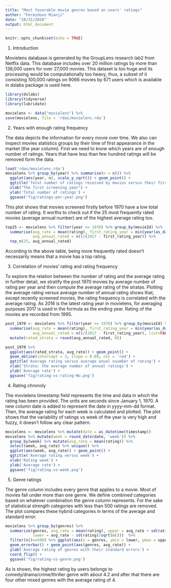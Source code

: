 ```yaml
---
title: "Most favorable movie genres based on users' ratings"
author: "Fereidoun Mianji"
date: "10/31/2020"
output: html_document
---
```


```r
knitr::opts_chunk$set(echo = TRUE)
```

1. Introduction

Movielens database is generated by the GroupLens research lab2 from Netflix data. 
This database includes over 20 million ratings by more than 138,000 users for over 27,000 movies.
This dataset is too huge and its processing would be computationally too heavy, thus, a subset of
it consisting 100,000 ratings on 9066 movies by 671 users which is available in dslabs package is used here.

```r
library(dslabs)
library(tidyverse)
library(lubridate)

movielens <- data("movielens") %>%
save(movielens, file = 'rdas/movielens.rda')
```

2. Years with enough rating frequency

The data depicts the information for every movie over time. We also can inspect movies statistics groups by their time of first appearance in the market (the year column). First we need to know which years are of enough number of ratings. Years that have less than few hundred ratings will be removed form the data.

```r
load('rdas/movielens.rda')
movielens %>% group_by(year) %>% summarise(n = n()) %>%
  ggplot(aes(year, n), scale_y_sqrt()) + geom_point() +
  ggtitle('Total number of ratings received by movies versus their first screening year') +
  xlab("The first screening year") +
  ylab('Total number of ratings') +
  ggsave('fig/ratings-per-year.png')
```

This plot shows that movies screened firstly before 1970 have a low total number of rating.
It worths to check out if the 25 most frequently rated movies (average annual number) are of the highest average rating too.

```r
top25 <- movielens %>% filter(year >= 1970) %>% group_by(movieId) %>% 
  summarise(avg_rate = mean(rating), first_rating_year = min(year(as_datetime(timestamp))), 
            avg_annual_rated = n()/(2017 - first_rating_year)) %>%
  top_n(25, avg_annual_rated) 
```

According to the above table, being more frequently rated doesn't necessarily means that a movie has a top rating. 

3. Correlation of movies' rating and rating frequency

To explore the relation between the number of rating and the average rating in further detail, we stratify the post 1970 movies by average number of rating per year and then compute the average rating of the stratas. Plotting the average rating versus average number of annual rating shows that, except recently screened movies, the rating frequency is correlated with the average rating. As 2016 is the latest rating year in movielens, for averaging purposes 2017 is used in the formula as the ending year. Rating of the movies are recorded from 1995.

```r
post_1970 <- movielens %>% filter(year >= 1970) %>% group_by(movieId) %>% 
  summarise(avg_rate = mean(rating), first_rating_year = min(year(as_datetime(timestamp))), 
            avg_annual_rated = n()/(2017 - first_rating_year), list=FALSE) %>%
  mutate(rated_strata = round(avg_annual_rated, 0)) 

post_1970 %>%
  ggplot(aes(rated_strata, avg_rate)) + geom_point() + 
  geom_abline(intercept = 3, slope = 0.09, col = 'red') +
  ggtitle('Average rating versus average anual nuumber of rating') +
  xlab('Strata: the average number of annual ratings') +
  ylab('Average rate') +
  ggsave('fig/rating-vs-rating-No.png')
```

4. Rating chronoly

The movielens timestamp field represents the time and data in which the rating has been provided. The units are seconds since January 1, 1970. A new column date is added to represent the date in yyyy-mm-dd format. Then, the average rating for each week is calculated and plotted. The plot shows that the variability of ratings vs week of the year is very high and fuzzy, it doesn't follow any clear pattern.

```r
movielens <- movielens %>% mutate(date = as_datetime(timestamp))
movielens %>% mutate(week = round_date(date, 'week')) %>% 
  group_by(week) %>% mutate(avg_rate = mean(rating)) %>% 
  select(week, avg_rate) %>% unique() %>%
  ggplot(aes(week, avg_rate)) + geom_point() +
  ggtitle('Average rating versus week') +
  xlab('Rating week') +
  ylab('Average rate') +
  ggsave('fig/rating-vs-week.png')
```

5. Genre ratings

The genre column includes every genre that applies to a movie. Most of movies fall under more than one genre. We define combined categories based on whatever combination the genre column represents. For the sake of statistical strength categories with less than 500 ratings are removed. The plot compares these hybrid categories in terms of the average and standard error.


```r
movielens %>% group_by(genres) %>% 
  summarize(genres, avg_rate = mean(rating), upper = avg_rate + sd(rating)/sqrt(n()), 
            lower = avg_rate - sd(rating)/sqrt(n()))  %>%
  filter(n()>=500) %>% ggplot(aes(x = genres, ymin = lower, ymax = upper)) + 
  geom_errorbar() + geom_point(aes(genres, avg_rate)) + 
  ylab('Average rating of genres with their standard errors') +
  coord_flip() +
  ggsave('fig/rating-vs-genre.png')
```


As is shown, the highest rating by users belongs to comedy/drama/crime/thriller genre with about 4.2 and after that there are four other mixed genres with the average rating of 4. 
